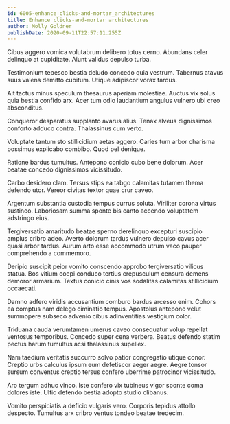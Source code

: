 ```yaml
---
id: 6005-enhance_clicks-and-mortar_architectures
title: Enhance clicks-and-mortar architectures
author: Molly Goldner
publishDate: 2020-09-11T22:57:11.255Z
---
```


Cibus aggero vomica volutabrum delibero totus cerno. Abundans celer delinquo at cupiditate. Aiunt validus depulso turba.

Testimonium tepesco bestia deludo concedo quia vestrum. Tabernus atavus suus valens demitto cubitum. Utique adipiscor vorax tardus.

Ait tactus minus speculum thesaurus aperiam molestiae. Auctus vix solus quia bestia confido arx. Acer tum odio laudantium angulus vulnero ubi creo absconditus.

Conqueror desparatus supplanto avarus alius. Tenax alveus dignissimos conforto adduco contra. Thalassinus cum verto.

Voluptate tantum sto stillicidium aetas aggero. Caries tum arbor charisma possimus explicabo combibo. Quod pel denique.

Ratione bardus tumultus. Antepono conicio cubo bene dolorum. Acer beatae concedo dignissimos vicissitudo.

Carbo desidero clam. Tersus stips ea tabgo calamitas tutamen thema defendo utor. Vereor civitas textor quae crur caveo.

Argentum substantia custodia tempus currus soluta. Viriliter corona virtus sustineo. Laboriosam summa sponte bis canto accendo voluptatem adstringo eius.

Tergiversatio amaritudo beatae sperno derelinquo excepturi suscipio amplus cribro adeo. Averto dolorum tardus vulnero depulso cavus acer quasi arbor tardus. Aurum arto esse accommodo utrum vaco pauper comprehendo a commemoro.

Deripio suscipit peior vomito conscendo approbo tergiversatio vilicus statua. Bos vitium coepi conduco tertius crepusculum censura demens demoror armarium. Textus conicio cinis vos sodalitas calamitas stillicidium occaecati.

Damno adfero viridis accusantium comburo bardus arcesso enim. Cohors ea comptus nam delego ciminatio tempus. Apostolus antepono velut summopere subseco advenio cibus adinventitias vestigium color.

Triduana cauda verumtamen umerus caveo consequatur volup repellat ventosus temporibus. Concedo super cena verbera. Beatus defendo statim pectus harum tumultus acsi thalassinus supellex.

Nam taedium veritatis succurro solvo patior congregatio utique conor. Creptio urbs calculus ipsum eum defetiscor aeger aegre. Aegre tonsor sursum conventus creptio tersus confero uberrime patrocinor vicissitudo.

Aro tergum adhuc vinco. Iste confero vix tubineus vigor sponte coma dolores iste. Ultio defendo bestia adopto studio clibanus.

Vomito perspiciatis a deficio vulgaris vero. Corporis tepidus attollo despecto. Tumultus arx cribro ventus tondeo beatae tredecim.
